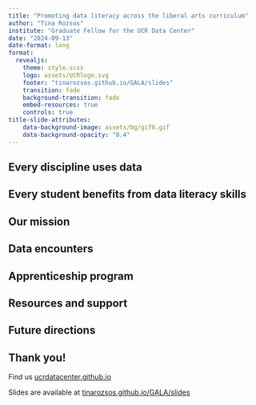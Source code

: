 ```yaml
---
title: "Promoting data literacy across the liberal arts curriculum"
author: "Tina Rozsos"
institute: "Graduate Fellow for the UCR Data Center"
date: "2024-09-13"
date-format: long
format:
  revealjs: 
    theme: style.scss
    logo: assets/UCRlogo.svg
    footer: "tinarozsos.github.io/GALA/slides"
    transition: fade
    background-transition: fade
    embed-resources: true
    controls: true
title-slide-attributes:
    data-background-image: assets/bg/gif6.gif
    data-background-opacity: "0.4"
---
```


## {.i background-image="assets/v1.png"}
## {.i background-image="assets/v3.png"}
## {.i background-image="assets/v250.png"}
## {.i background-image="assets/v1000.png"}

## Every discipline uses data {.c .center background-image="assets/bg/bg3.png"}

## Every student benefits from data literacy skills {.c .center background-image="assets/bg/bg4.png"}

## {background-iframe="https://ucrdatacenter.github.io"}

## Our mission {.c background-image="assets/bg/bg8.png"}

## Data encounters {.c background-image="assets/bg/bg14.png"}

## Apprenticeship program {.c background-image="assets/bg/bg18.png"}

## Resources and support {.c background-image="assets/bg/bg37.png"}

## Future directions {.c background-image="assets/bg/bg47.png"}

## Thank you! {.e background-image="assets/bg/gif5.gif" background-opacity="0.3"}

::: r-fit-text
Find us [ucrdatacenter.github.io](https://ucrdatacenter.github.io)
:::
::: r-fit-text
Slides are available at [tinarozsos.github.io/GALA/slides](https://tinarozsos.github.io/GALA/slides)
:::
::: footer
:::